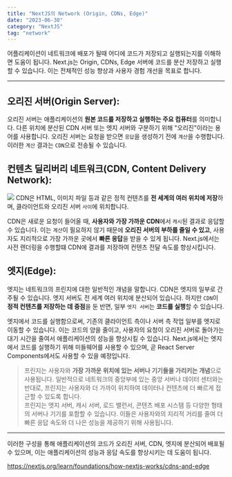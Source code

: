 ```yaml
---
title: "NextJS의 Network (Origin, CDNs, Edge)"
date: "2023-06-30"
category: "NextJS"
tag: "network"
---
```


어플리케이션이 네트워크에 배포가 될때 어디에 코드가 저장되고 실행되는지를 이해하면 도움이 됩니다. Next.js는 Origin, CDNs, Edge 서버에 코드를 분산 저장하고 실행할 수 있습니다. 이는 전체적인 성능 향상과 사용자 경험 개선을 목표로 합니다.

---

## 오리진 서버(Origin Server):
오리진 서버는 애플리케이션의 **원본 코드를 저장하고 실행하는 주요 컴퓨터**를 의미합니다. 다른 위치에 분산된 CDN 서버 또는 엣지 서버와 구분하기 위해 "오리진"이라는 용어를 사용합니다. 오리진 서버는 요청을 받으면 `응답`을 생성하기 전에 `계산`을 수행합니다. 이러한 `계산` 결과는 `CDN`으로 전송될 수 있습니다.

## 컨텐츠 딜리버리 네트워크(CDN, Content Delivery Network):
![](https://velog.velcdn.com/images/boyeon_jeong/post/141dbe12-fa3d-4d9b-a7f8-1c97f0ede588/image.png)
CDN은 HTML, 이미지 파일 등과 같은 정적 컨텐츠를 **전 세계의 여러 위치에 저장**하며, 클라이언트와 오리진 서버 `사이`에 위치합니다. 

CDN은 새로운 요청이 들어올 때, **사용자와 가장 가까운 CDN**에서 `캐시`된 결과로 응답할 수 있습니다. 이는 `계산`이 필요하지 않기 때문에 **오리진 서버의 부하를 줄일 수 있고**, 사용자도 지리적으로 가장 가까운 곳에서 **빠른 응답**을 받을 수 있게 됩니다. Next.js에서는 사전 렌더링을 수행할떄 CDN에 결과를 저장하여 컨텐츠 전달 속도를 향상시킵니다.

## 엣지(Edge):
엣지는 네트워크의 프린지에 대한 일반적인 개념을 말합니다. CDN은 엣지의 일부로 간주될 수 있습니다.  엣지 서버도 전 세계 여러 위치에 분산되어 있습니다. 하지만 `CDN`이 **정적 컨텐츠를 저장하는 데 중점**을 둔 반면, 일부 `엣지 서버`는 **코드를 실행**할 수 있습니다.

엣지에서 코드를 실행함으로써, 기존의 클라이언트 측이나 서버 측 작업 일부를 엣지로 이동할 수 있습니다. 이는 코드의 양을 줄이고, 사용자의 요청이 오리진 서버로 돌아가는 대기 시간을 줄여서 애플리케이션의 성능을 향상시킬 수 있습니다. Next.js에서는 엣지에서 코드를 실행하기 위해 미들웨어를 사용할 수 있으며, 곧 React Server Components에서도 사용할 수 있을 예정입니다.
> 프린지는 사용자와 **가장 가까운 위치에 있는 서버나 기기들을 가리키는 개념**으로 사용됩니다. 일반적으로 네트워크의 중앙부에 있는 중앙 서버나 데이터 센터와는 반대로, 프린지는 사용자와 더 가까이 위치하여 데이터나 컨텐츠에 더 빠르게 접근할 수 있도록 합니다. <br/>
프린지는 엣지 서버, 캐시 서버, 로드 밸런서, 콘텐츠 배포 시스템 등 다양한 형태의 서버나 기기를 포함할 수 있습니다. 이들은 사용자와의 지리적 거리를 줄여 더 빠른 응답 속도와 더 나은 성능을 제공하기 위해 사용됩니다.

---

이러한 구성을 통해 애플리케이션의 코드가 오리진 서버, CDN, 엣지에 분산되어 배포될 수 있으며, 이는 애플리케이션의 성능과 응답 속도를 향상시키는 데 도움이 됩니다.

https://nextjs.org/learn/foundations/how-nextjs-works/cdns-and-edge
